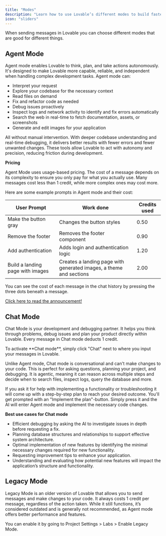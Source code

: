 ```yaml
---
title: "Modes"
description: "Learn how to use Lovable’s different modes to build faster and smarter."
icon: "sliders"
---
```


When sending messages in Lovable you can choose different modes that are good for different things. 

## Agent Mode

Agent mode enables Lovable to think, plan, and take actions autonomously. It's designed to make Lovable more capable, reliable, and independent when handling complex development tasks. 
Agent mode can:
- Interpret your request
- Explore your codebase for the necessary context
- Read files on demand
- Fix and refactor code as needed
- Debug issues proactively
- Inspect logs and network activity to identify and fix errors automatically
- Search the web in real-time to fetch documentation, assets, or screenshots
- Generate and edit images for your application

All without manual intervention. With deeper codebase understanding and real-time debugging, it delivers better results with fewer errors and fewer unwanted changes. 
These tools allow Lovable to act with autonomy and precision, reducing friction during development.

**Pricing**

Agent Mode uses usage-based pricing. The cost of a message depends on its complexity to ensure you only pay for what you actually use. 
Many messages cost less than 1 credit, while more complex ones may cost more. 

Here are some example prompts in Agent mode and their cost:

| User Prompt                        | Work done                                                         |  Credits used      |
| ---------------------------------- | ----------------------------------------------------------------- | ------------------ |
| Make the button gray               | Changes the button styles                                         | 0.50               |
| Remove the footer                  | Removes the footer component                                      | 0.90               |
| Add authentication                 | Adds login and authentication logic                               | 1.20               |
| Build a landing page with images   | Creates a landing page with generated images, a theme and sections| 2.00               |

<Card title="View credits used" img="/assets/features/images/view-credits-on-message-agent.png">
You can see the cost of each message in the chat history by pressing the three dots beneath a message.
</Card>

[Click here to read the announcement!](https://lovable.dev/blog/agent)

## Chat Mode

Chat Mode is your development and debugging partner. It helps you think through problems, debug issues and plan your product directly within Lovable. 
Every message in Chat mode deducts 1 credit. 

<Card title="Activate Chat mode" img="/assets/features/images/chat-mode-edit.png">
  To activate **Chat mode**, simply click "Chat" next to where you input your messages in Lovable. 
</Card>

Unlike Agent mode, Chat mode is conversational and can't make changes to your code. This is perfect for asking questions, planning your project, and debugging. 
It is agentic, meaning it can reason across multiple steps and decide when to search files, inspect logs, query the database and more. 

If you ask it for help with implementing a functionality or troubleshooting it will come up with a step-by-step plan to reach your desired outcome.
You'll get prompted with an "Implement the plan"-button. Simply press it and the AI will enter Agent mode and implement the necessary code changes. 

**Best use cases for Chat mode**

- Efficient debugging by asking the AI to investigate issues in depth before requesting a fix.
- Planning database structures and relationships to support effective system architecture.
- Optimal implementation of new features by identifying the minimal necessary changes required for new functionality.
- Requesting improvement tips to enhance your application. 
- Understanding and evaluating how potential new features will impact the application’s structure and functionality. 

## Legacy Mode

Legacy Mode is an older version of Lovable that allows you to send messages and make changes to your code.
It always costs 1 credit per message, regardless of the action taken. 
While it still functions, it’s considered outdated and is generally not recommended, as Agent mode offers better performance and features.

You can enable it by going to Project Settings > Labs > Enable Legacy Mode.

